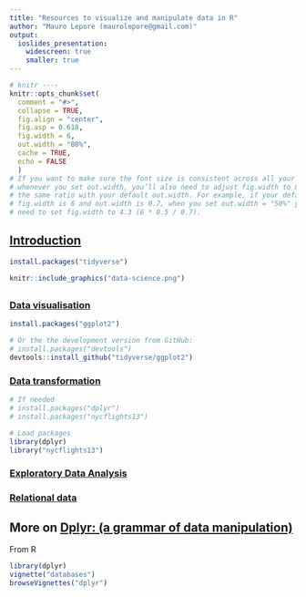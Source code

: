 ```yaml
---
title: "Resources to visualize and manipulate data in R"
author: "Mauro Lepore (maurolepore@gmail.com)"
output:
  ioslides_presentation:
    widescreen: true
    smaller: true
---
```


```r
# knitr ----
knitr::opts_chunk$set(
  comment = "#>",
  collapse = TRUE,
  fig.align = "center",
  fig.asp = 0.618,
  fig.width = 6,
  out.width = "80%",
  cache = TRUE,
  echo = FALSE 
  )
# If you want to make sure the font size is consistent across all your figures,
# whenever you set out.width, you’ll also need to adjust fig.width to maintain
# the same ratio with your default out.width. For example, if your default
# fig.width is 6 and out.width is 0.7, when you set out.width = "50%" you’ll
# need to set fig.width to 4.3 (6 * 0.5 / 0.7).
```

## [Introduction](http://r4ds.had.co.nz/introduction.html)

```R
install.packages("tidyverse")
```

```r
knitr::include_graphics("data-science.png")
```

##

### [Data visualisation](http://r4ds.had.co.nz/data-visualisation.html)

```R
install.packages("ggplot2")

# Or the the development version from GitHub:
# install.packages("devtools")
devtools::install_github("tidyverse/ggplot2")
```


### [Data transformation](http://r4ds.had.co.nz/transform.html#select-columns-with-select)

```R
# If needed
# install.packages("dplyr")
# install.packages("nycflights13")

# Load packages
library(dplyr)
library("nycflights13")
```

### [Exploratory Data Analysis](http://r4ds.had.co.nz/exploratory-data-analysis.html)

### [Relational data](http://r4ds.had.co.nz/relational-data.html)

## More on [Dplyr: (a grammar of data manipulation)](https://github.com/hadley/dplyr)

From R

```R
library(dplyr)
vignette("databases")
browseVignettes("dplyr")
```

